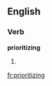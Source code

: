 
==English==

===Verb===
'''prioritizing'''

# {{present participle of|[[prioritize]]}}

[[fr:prioritizing]]